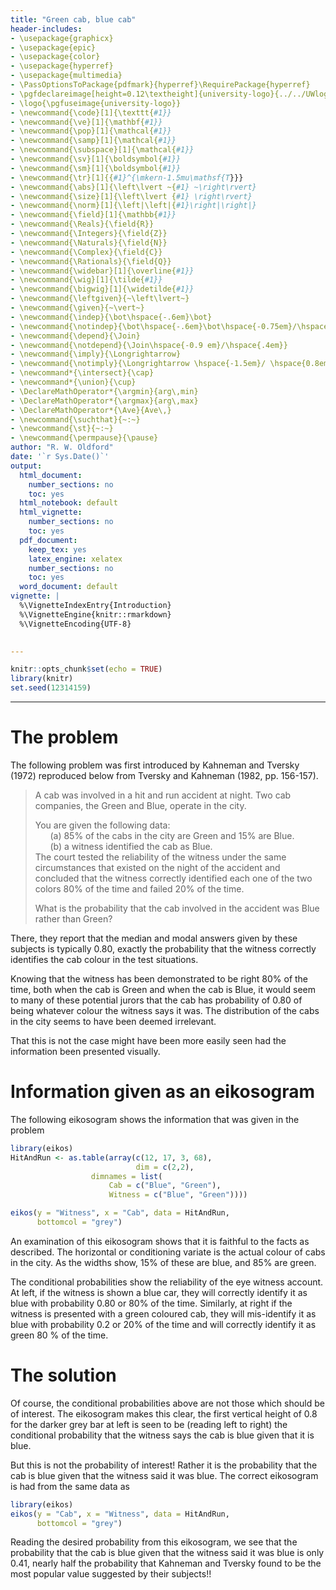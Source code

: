 ```yaml
---
title: "Green cab, blue cab"
header-includes:
- \usepackage{graphicx}
- \usepackage{epic}
- \usepackage{color}
- \usepackage{hyperref}
- \usepackage{multimedia}
- \PassOptionsToPackage{pdfmark}{hyperref}\RequirePackage{hyperref}
- \pgfdeclareimage[height=0.12\textheight]{university-logo}{../../UWlogo.png}
- \logo{\pgfuseimage{university-logo}}
- \newcommand{\code}[1]{\texttt{#1}}
- \newcommand{\ve}[1]{\mathbf{#1}}
- \newcommand{\pop}[1]{\mathcal{#1}}
- \newcommand{\samp}[1]{\mathcal{#1}}
- \newcommand{\subspace}[1]{\mathcal{#1}}
- \newcommand{\sv}[1]{\boldsymbol{#1}}
- \newcommand{\sm}[1]{\boldsymbol{#1}}
- \newcommand{\tr}[1]{{#1}^{\mkern-1.5mu\mathsf{T}}}
- \newcommand{\abs}[1]{\left\lvert ~{#1} ~\right\rvert}
- \newcommand{\size}[1]{\left\lvert {#1} \right\rvert}
- \newcommand{\norm}[1]{\left|\left|{#1}\right|\right|}
- \newcommand{\field}[1]{\mathbb{#1}}
- \newcommand{\Reals}{\field{R}}
- \newcommand{\Integers}{\field{Z}}
- \newcommand{\Naturals}{\field{N}}
- \newcommand{\Complex}{\field{C}}
- \newcommand{\Rationals}{\field{Q}}
- \newcommand{\widebar}[1]{\overline{#1}}
- \newcommand{\wig}[1]{\tilde{#1}}
- \newcommand{\bigwig}[1]{\widetilde{#1}}
- \newcommand{\leftgiven}{~\left\lvert~}
- \newcommand{\given}{~\vert~}
- \newcommand{\indep}{\bot\hspace{-.6em}\bot}
- \newcommand{\notindep}{\bot\hspace{-.6em}\bot\hspace{-0.75em}/\hspace{.4em}}
- \newcommand{\depend}{\Join}
- \newcommand{\notdepend}{\Join\hspace{-0.9 em}/\hspace{.4em}}
- \newcommand{\imply}{\Longrightarrow}
- \newcommand{\notimply}{\Longrightarrow \hspace{-1.5em}/ \hspace{0.8em}}
- \newcommand*{\intersect}{\cap}
- \newcommand*{\union}{\cup}
- \DeclareMathOperator*{\argmin}{arg\,min}
- \DeclareMathOperator*{\argmax}{arg\,max}
- \DeclareMathOperator*{\Ave}{Ave\,}
- \newcommand{\suchthat}{~:~}
- \newcommand{\st}{~:~} 
- \newcommand{\permpause}{\pause}
author: "R. W. Oldford"
date: '`r Sys.Date()`'
output:
  html_document:
    number_sections: no
    toc: yes
  html_notebook: default
  html_vignette:
    number_sections: no
    toc: yes
  pdf_document:
    keep_tex: yes
    latex_engine: xelatex
    number_sections: no
    toc: yes
  word_document: default
vignette: |
  %\VignetteIndexEntry{Introduction} 
  %\VignetteEngine{knitr::rmarkdown} 
  %\VignetteEncoding{UTF-8}
  

---
```

  
```r
knitr::opts_chunk$set(echo = TRUE)
library(knitr)
set.seed(12314159)
```

---

$\renewcommand{\tr}[1]{{#1}^{\mkern-1.5mu\mathsf{T}}}$
$\renewcommand{\ve}[1]{\mathbf{#1}}$
$\renewcommand{\sv}[1]{\boldsymbol{#1}}$
$\renewcommand{\pop}[1]{\mathcal{#1}}$
$\renewcommand{\samp}[1]{\mathcal{#1}}$
$\renewcommand{\imply}{\Longrightarrow}$
$\renewcommand{\given}{~\vert~}$
$\renewcommand{\suchthat}{~:~}$
$\renewcommand{\widebar}[1]{\overline{#1}}$
$\renewcommand{\wig}[1]{\tilde{#1}}$
$\renewcommand{\bigwig}[1]{\widetilde{#1}}$
$\renewcommand{\field}[1]{\mathbb{#1}}$
$\renewcommand{\Reals}{\field{R}}$
$\renewcommand{\abs}[1]{\left\lvert ~{#1} ~\right\rvert}$
$\renewcommand{\size}[1]{\left\lvert {#1} \right\rvert}$
$\renewcommand{\tr}[1]{{#1}^{\mkern-1.5mu\mathsf{T}}}$
$\renewcommand{\norm}[1]{\left|\left|{#1}\right|\right|}$
$\renewcommand{\intersect}{\cap}$
$\renewcommand{\union}{\cup}$

# The problem

The following problem was first introduced by 
Kahneman and Tversky (1972) reproduced below from Tversky and Kahneman (1982, pp. 156-157).

> A cab was involved in a hit and run accident at night. Two cab companies, the Green and Blue, operate in the city. 
>
>You are given the following data:  
&nbsp;&nbsp;&nbsp;&nbsp;&nbsp;&nbsp;(a) 85% of the cabs in the city are Green and 15% are Blue.  
&nbsp;&nbsp;&nbsp;&nbsp;&nbsp;&nbsp;(b) a witness identified the cab as Blue.  
The court tested the reliability of the witness under the same circumstances that existed on the night of the accident and concluded that the witness correctly identified each one of the two colors 80% of the time and failed 20% of the time.
>
>What is the probability that the cab involved in the accident was Blue rather than Green? 

There, they report that the
median and modal answers given by these subjects is typically 0.80, exactly the
probability  that the witness correctly identifies the cab colour in
the test situations.  

Knowing that the witness has been demonstrated to
be right 80\% of the time, both when the cab is Green and when the cab is Blue,
it would seem to many of these potential jurors that the cab has probability of 0.80
of being whatever colour the witness says it was.  The distribution of the cabs in the
city seems to have been deemed irrelevant.

That this is not the case might have been more easily seen had the information been
presented visually.

# Information given as an eikosogram
The following eikosogram shows the information that was given in the problem

```r
library(eikos)
HitAndRun <- as.table(array(c(12, 17, 3, 68), 
                            dim = c(2,2),
                  dimnames = list(
                      Cab = c("Blue", "Green"), 
                      Witness = c("Blue", "Green"))))

eikos(y = "Witness", x = "Cab", data = HitAndRun, 
      bottomcol = "grey")
```

An examination of this eikosogram shows that it is faithful to the facts as described.  The horizontal or conditioning variate is the actual colour of cabs in the city. As the widths show, 15\% of these are blue, and 85\% are green.  

The conditional probabilities show the reliability of the eye witness account.  At left, if the witness is shown a blue car, they will correctly identify it as blue with probability 0.80 or 80\% of the time.  Similarly, at right if the witness is presented with a green coloured cab, they will mis-identify it as blue with probability 0.2 or 20\% of the time and will correctly identify it as green 80 \% of the time.

# The solution

Of course, the conditional probabilities above are not those which should be of interest.  The eikosogram makes this clear, the first vertical height of 0.8 for the darker grey bar at left is seen to be (reading left to right) the conditional probability that the witness says the cab is blue given that it is blue.

But this is not the probability of interest!  Rather it is the probability that the cab is blue given that the witness said it was blue.  The correct eikosogram is had from the same data as

```r
library(eikos)
eikos(y = "Cab", x = "Witness", data = HitAndRun, 
      bottomcol = "grey")
```

Reading the desired probability from this eikosogram, we see that the probability that the cab is blue given that the witness said it was blue is only 0.41, nearly half the probability that Kahneman and Tversky found to be the most popular value suggested by their subjects!!